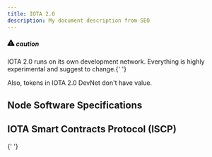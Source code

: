 ```yaml
---
title: IOTA 2.0
description: My document description from SEO
---
```



<div className='admonition admonition-caution alert alert--warning'>
  <div className='admonition-heading'>
    <h5>
      <span className='admonition-icon'>
        <svg
          xmlns='http://www.w3.org/2000/svg'
          width='16'
          height='16'
          viewBox='0 0 16 16'
        >
          <path
            fillRule='evenodd'
            d='M8.893 1.5c-.183-.31-.52-.5-.887-.5s-.703.19-.886.5L.138 13.499a.98.98 0 0 0 0 1.001c.193.31.53.501.886.501h13.964c.367 0 .704-.19.877-.5a1.03 1.03 0 0 0 .01-1.002L8.893 1.5zm.133 11.497H6.987v-2.003h2.039v2.003zm0-3.004H6.987V5.987h2.039v4.006z'
          ></path>
        </svg>
      </span>
      caution
    </h5>
  </div>
  <div className='admonition-content'>
    <p>
      IOTA 2.0 runs on its own development network. Everything is highly
      experimental and suggest to change.{' '}
    </p>
    <p>Also, tokens in IOTA 2.0 DevNet don't have value.</p>
  </div>
</div>

## Node Software Specifications

<div className='row'>
  <Card
    title='Research Specs'
    link='/IOTA-2.0-Research-Specifications/Preface'
    description='Decentralizing IOTA'
    icon='&#xe906;'
  />
  <Card
    title='GoShimmer'
    link='/goshimmer/welcome'
    description='IOTA 2.0 node'
    icon='&#xe903;'
  />
</div>

## IOTA Smart Contracts Protocol (ISCP)

<div className='row'>
  <Card
    title='Wasp'
    link='/wasp/overview'
    description='Smart contract node'
    icon='&#xe90b;'
  />{' '}
</div>
